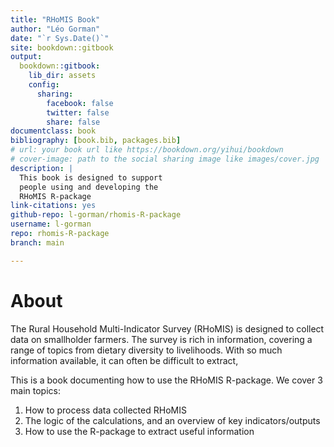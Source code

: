 ```yaml
--- 
title: "RHoMIS Book"
author: "Léo Gorman"
date: "`r Sys.Date()`"
site: bookdown::gitbook
output: 
  bookdown::gitbook:
    lib_dir: assets
    config:
      sharing:
        facebook: false
        twitter: false
        share: false
documentclass: book
bibliography: [book.bib, packages.bib]
# url: your book url like https://bookdown.org/yihui/bookdown
# cover-image: path to the social sharing image like images/cover.jpg
description: |
  This book is designed to support 
  people using and developing the 
  RHoMIS R-package
link-citations: yes
github-repo: l-gorman/rhomis-R-package
username: l-gorman
repo: rhomis-R-package
branch: main

---
```


# About

The Rural Household Multi-Indicator Survey (RHoMIS) is designed to collect data on smallholder farmers.
The survey is rich in information, covering a range of topics from dietary diversity to livelihoods.
With so much information available, it can often be difficult to extract, 


This is a book documenting how to use the RHoMIS R-package. We cover
3 main topics: 

1. How to process data collected RHoMIS
2. The logic of the calculations, and an overview of key indicators/outputs
2. How to use the R-package to extract useful information

